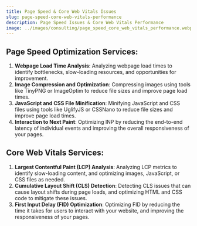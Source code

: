 ```yaml
---
title: Page Speed & Core Web Vitals Issues
slug: page-speed-core-web-vitals-performance
description: Page Speed Issues & Core Web Vitals Performance
image: ../images/consulting/page_speed_core_web_vitals_performance.webp
---
```



## Page Speed Optimization Services:

1. **Webpage Load Time Analysis**: Analyzing webpage load times to identify bottlenecks,
slow-loading resources, and opportunities for improvement.
2. **Image Compression and Optimization**: Compressing images using tools like TinyPNG or
ImageOptim to reduce file sizes and improve page load times.
3. **JavaScript and CSS File Minification**: Minifying JavaScript and CSS files using tools
like UglifyJS or CSSNano to reduce file sizes and improve page load times.
4. **Interaction to Next Paint**: Optimizing INP by reducing the end-to-end
latency of individual events and improving the overall responsiveness of your pages.

## Core Web Vitals Services:

1. **Largest Contentful Paint (LCP) Analysis**: Analyzing LCP metrics to identify
slow-loading content, and optimizing images, JavaScript, or CSS files as needed.
2. **Cumulative Layout Shift (CLS) Detection**: Detecting CLS issues that can cause layout
shifts during page loads, and optimizing HTML and CSS code to mitigate these issues.
3. **First Input Delay (FID) Optimization**: Optimizing FID by reducing the time it takes
for users to interact with your website, and improving the responsiveness of your pages.
